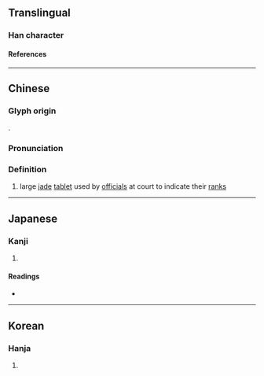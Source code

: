 {{character info/new}}
==Translingual==

===Han character===
{{Han char|rn=96|rad=玉|as=04|sn=8|four=18120|canj=MGOLL|ids=⿰𤣩介}}

====References====
{{Han ref|kx=0728.040|dkj=20861|dj=1140.040|hdz=21104.100|uh=73A0}}

----

==Chinese==
{{zh-forms}}

===Glyph origin===
{{Han etym}}
{{Han compound|玉|介|ls=psc|c1=s|c2=p|t1=jade}}.

===Pronunciation===
{{zh-pron
|m=jiè
|c=gaai3
|mc=y
|oc=y
|cat=n
}}

===Definition===
{{zh-hanzi}}

# large [[jade]] [[tablet]] used by [[official]]s at court to indicate their [[rank]]s

----

==Japanese==

===Kanji===
{{ja-kanji|grade=|rs=玉04}}

# {{defn|lang=ja|sort=玉04}}

====Readings====
* {{ja-readings|on=[[かい]] (kai)|kun=}}

----

==Korean==

===Hanja===
{{ko-hanja|hangeul=개|eumhun=|rv=gae|mr=kae|y=kay}}

# {{defn|lang=ko|sort=玉04}}